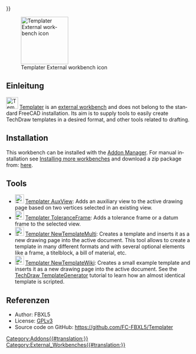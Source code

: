 <languages/>
{{UnfinishedDocu{{#translation:}}}}

{{VeryImportantMessage|This workbench is launched with tools that are still in proof of concept state and need a bit feedback to turn them into proper tools.}}

<div lang="en" dir="ltr" class="mw-content-ltr">
[[Image:Templater_workbench_icon.svg|thumb|128px|Templater External workbench icon]]
</div>

{{TOCright}}

<span id="Introduction"></span>
==Einleitung==

<div lang="en" dir="ltr" class="mw-content-ltr">
[[Image:Templater_workbench_icon.svg|32px]] [[Templater_Workbench|Templater]] is an [[External_workbenches|external workbench]] and does not belong to the standard FreeCAD installation. Its aim is to supply tools to easily create TechDraw templates in a desired format, and other tools related to drafting.
</div>

==Installation==

<div lang="en" dir="ltr" class="mw-content-ltr">
This workbench can be installed with the [[Std_AddonMgr|Addon Manager]]. For manual installation see [[Installing_more_workbenches|Installing more workbenches]] and download a zip package from: [https://github.com/FC-FBXL5/Templater/releases/tag/v.0.0.2-alph here].
</div>

<div lang="en" dir="ltr" class="mw-content-ltr">
==Tools==
</div>

<div lang="en" dir="ltr" class="mw-content-ltr">
* [[Image:Templater_AuxView.svg|24px]] [[Templater_AuxView|Templater AuxView]]: Adds an auxiliary view to the active drawing page based on two vertices selected in an existing view.
* [[Image:Templater_ToleranceFrame.svg|24px]] [[Templater_ToleranceFrame|Templater ToleranceFrame]]: Adds a tolerance frame or a datum frame to the selected view.
* [[Image:Templater_NewTemplateMulti.svg|24px]] [[Templater_NewTemplateMulti|Templater NewTemplateMulti]]: Creates a template and inserts it as a new drawing page into the active document. This tool allows to create a template in many different formats and with several optional elements like a frame, a titelblock, a bill of material, etc.
* [[Image:Templater_NewTemplateWiki.svg|24px]] [[Templater_NewTemplateWiki|Templater NewTemplateWiki]]: Creates a small example template and inserts it as a new drawing page into the active document. See the [[TechDraw_TemplateGenerator|TechDraw TemplateGenerator]] tutorial to learn how an almost identical template is scripted.
</div>

<span id="References"></span>
==Referenzen==

<div lang="en" dir="ltr" class="mw-content-ltr">
* Author: FBXL5
* License: [https://www.gnu.org/licenses/gpl-3.0.en.html GPLv3]
* Source code on GitHub: https://github.com/FC-FBXL5/Templater
</div>


[[Category:Addons{{#translation:}}]]
[[Category:External_Workbenches{{#translation:}}]]